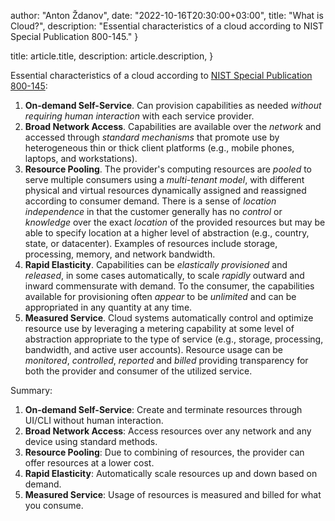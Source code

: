 
  author: "Anton Ždanov",
  date: "2022-10-16T20:30:00+03:00",
  title: "What is Cloud?",
  description:
    "Essential characteristics of a cloud according to NIST Special Publication 800-145."
}

  title: article.title,
  description: article.description,
}


Essential characteristics of a cloud according to [NIST Special Publication 800-145](https://nvlpubs.nist.gov/nistpubs/Legacy/SP/nistspecialpublication800-145.pdf):

1. **On-demand Self-Service**. Can provision capabilities as needed _without requiring human interaction_ with each service provider.
2. **Broad Network Access**. Capabilities are available over the _network_ and accessed through _standard mechanisms_ that promote use by heterogeneous thin or thick client platforms (e.g., mobile phones, laptops, and workstations).
3. **Resource Pooling**. The provider's computing resources are _pooled_ to serve multiple consumers using a _multi-tenant model_, with different physical and virtual resources dynamically assigned and reassigned according to consumer demand. There is a sense of _location independence_ in that the customer generally has no _control_ or _knowledge_ over the exact _location_ of the provided resources but may be able to specify location at a higher level of abstraction (e.g., country, state, or datacenter). Examples of resources include storage, processing, memory, and network bandwidth.
4. **Rapid Elasticity**. Capabilities can be _elastically provisioned_ and _released_, in some cases automatically, to scale _rapidly_ outward and inward commensurate with demand. To the consumer, the capabilities available for provisioning often _appear_ to be _unlimited_ and can be appropriated in any quantity at any time.
5. **Measured Service**. Cloud systems automatically control and optimize resource use by leveraging a metering capability at some level of abstraction appropriate to the type of service (e.g., storage, processing, bandwidth, and active user accounts). Resource usage can be _monitored_, _controlled_, _reported_ and _billed_ providing transparency for both the provider and consumer of the utilized service.

Summary:

1. **On-demand Self-Service**: Create and terminate resources through UI/CLI without human interaction.
2. **Broad Network Access**: Access resources over any network and any device using standard methods.
3. **Resource Pooling**: Due to combining of resources, the provider can offer resources at a lower cost.
4. **Rapid Elasticity**: Automatically scale resources up and down based on demand.
5. **Measured Service**: Usage of resources is measured and billed for what you consume.
